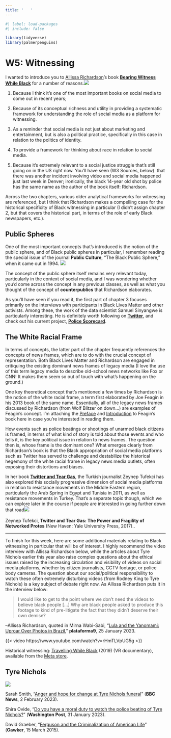 ```yaml
---
title: '   '
---
```


```r
#| label: load-packages
#| include: false

library(tidyverse)
library(palmerpenguins)
```

# W5: Witnessing

I wanted to introduce you to [Allissa Richardson](https://allissavrichardson.com)'s book [**Bearing Witness While Black**](https://global.oup.com/academic/product/bearing-witness-while-black-9780190935535) for a number of reasons.[[![](img/bearing-witness.jpeg)](https://global.oup.com/academic/product/bearing-witness-while-black-9780190935535)]{.aside}

1.  Because I think it's one of the most important books on social media to come out in recent years;

2.  Because of its conceptual richness and utility in providing a systematic framework for understanding the role of social media as a platform for witnessing.

3.  As a reminder that social media is not just about marketing and entertainment, but is also a political practice, specifically in this case in relation to the politics of identity.

4.  To provide a framework for thinking about race in relation to social media.

5.  Because it's extremely relevant to a social justice struggle that's still going on in the US right now. You'll have seen (W3 Sources, below)  that there was another incident involving video and social media happened just last week in Denver; ironically, the black 14-year old shot by police has the same name as the author of the book itself: Richardson.

Across the two chapters, various older analytical frameworks for witnessing are referenced, but I think that Richardson makes a compelling case for the historical specificity of Black witnessing in particular (I didn't assign chapter 2, but that covers the historical part, in terms of the role of early Black newspapers, etc.).

## Public Spheres

One of the most important concepts that's introduced is the notion of the public sphere, and of Black public spheres in particular, I remember reading the special issue of the journal **Public Culture**, "The Black Public Sphere," when it came out in 1994. [[![](img/bps.jpeg)](https://read.dukeupress.edu/public-culture/issue/7/1)]{.aside}

The concept of the public sphere itself remains very relevant today, particularly in the context of social media, and I was wondering whether you'd come across the concept in any previous classes, as well as what you thought of the concept of **counterpublics** that Richardson elaborates.

As you'll have seen if you read it, the first part of chapter 3 focuses primarily on the interviews with participants in Black Lives Matter and other activists. Among these, the work of the data scientist Samuel Sinyangwe is particularly interesting. He is definitely worth following on [**Twitter**](https://twitter.com/samswey), and check out his current project, [**Police Scorecard**](https://policescorecard.org/).

## The White Racial Frame

In terms of concepts, the latter part of the chapter frequently references the concepts of news frames, which are to do with the crucial concept of representation. Both Black Lives Matter and Richardson are engaged in critiquing the existing dominant news frames of legacy media (I love the use of this term legacy media to describe old-school news networks like Fox or CNN! It makes them seem so out of touch with what's happening on the ground.)

One key theoretical concept that's mentioned a few times by Richardson is the notion of the white racial frame, a term first elaborated by Joe Feagin in his 2013 book of the same name. Essentially, all of the legacy news frames discussed by Richardson (from Wolf Blitzer on down...) are examples of Feagin's concept. I'm attaching the [Preface](pdf/white-racial-frame-preface.pdf) and [Introduction](pdf/white-racial-frame-intro.pdf) to Feagin's book here in case you're interested in reading them.

How events such as police beatings or shootings of unarmed black citizens is framed, in terms of what kind of story is told about those events and who tells it, is the key political issue in relation to news frames. The question then is, whose frame is the dominant one? What emerges clearly from Richardson's book is that the Black appropriation of social media platforms such as Twitter has served to challenge and destabilize the historical hegemony of the white racial frame in legacy news media outlets, often exposing their distortions and biases.

In her book [**Twitter and Tear Gas**](https://yalebooks.yale.edu/book/9780300234176/twitter-and-tear-gas/), the Turkish journalist Zeynep Tufekci has also explored this socially progressive dimension of social media platforms in relation to resistance movements in the Middle Eastern region, particularly the Arab Spring in Egypt and Tunisia in 2011, as well as resistance movements in Turkey. That's a separate topic though, which we can explore later in the course if people are interested in going further down that road[[![](img/twitter-tear-gas.jpeg)](https://yalebooks.yale.edu/book/9780300234176/twitter-and-tear-gas/)<br><br>Zeynep Tufekci, **Twitter and Tear Gas: The Power and Fragility of Networked Protes** (New Haven: Yale University Press, 2017).]{.aside}.

***

To finish for this week, here are some additional materials relating to Black witnessing in particular that will be of interest. I highly recommend the video interview with Allissa Richardson below, while the articles about Tyre Nichols earlier this year also raise complex questions about the ethical issues raised by the increasing circulation and visibility of videos on social media platforms, whether by citizen journalists, CCTV footage, or police body cameras. The question about our social/political responsibility to watch these often extremely disturbing videos (from Rodney King to Tyre Nichols) is a key subject of debate right now. As Allissa Richardson puts it in the interview below:

>I would like to get to the point where we don’t need the videos to believe black people \[…\] Why are black people asked to produce this footage to kind of pre-litigate the fact that they didn’t deserve their own demise?

[--Allissa Richardson, quoted in Mirna Wabi-Sabi, "[Lula and the Yanomami: Uproar Over Photos in Brazil](https://en.plataforma9p9.com/post/lula-and-the-yanomami-uproar-over-photos-in-brazil)," **plataforma9**, 25 January 2023.]{.aside}

{{< video https://www.youtube.com/watch?v=rHmTLVpUG5g >}}

Historical witnessing: [Travelling While Black](https://www.felixandpaul.com/?travelingwhileblack) (2019) (VR documentary), available from the [Meta store](https://www.oculus.com/experiences/go/1994117610669719/).

## Tyre Nichols

![](img/tyre-nichols.png)

Sarah Smith, "[Anger and hope for change at Tyre Nichols funeral](https://www.bbc.com/news/world-us-canada-64494062)" (**BBC News**, 2 February 2023).

Shira Ovide, "[Do you have a moral duty to watch the police beating of Tyre Nichols?](pdf/wp-tyre-nichols-video.pdf) " (**Washington Post**, 31 January 2023).

David Graeber, "[Ferguson and the Criminalization of American Life](https://www.gawker.com/ferguson-and-the-criminalization-of-american-life-1692392051)" (**Gawker**, 15 March 2015).
